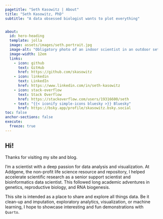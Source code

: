 ```yaml
---
pagetitle: "Seth Kasowitz | About"
title: "Seth Kasowitz, PhD"
subtitle: "A data obsessed biologist wants to plot everything"


about:
  id: hero-heading
  template: jolla
  image: assets/images/seth.portrait.jpg
  image-alt: "Obligatory photo of an indoor scientist in an outdoor setting."
  image-width: 12em
  links:
    - icon: github
      text: GitHub
      href: https://github.com/skasowitz
    - icon: linkedin
      text: LinkedIn
      href: https://www.linkedin.com/in/seth-kasowitz
    - icon: stack-overflow
      text: Stack Overflow
      href: https://stackoverflow.com/users/19316600/seth
    - text: "{{< iconify simple-icons bluesky >}} Bluesky"
      href: https://bsky.app/profile/skasowitz.bsky.social
toc: false
anchor-sections: false
execute:
  freeze: true
---
```


::: {#hero-heading}
:::

## Hi!

Thanks for visiting my site and blog.

I'm a scientist with a deep passion for data analysis and visualization. At Addgene, the non-profit life science resource and repository, I helped accelerate scientific research as a senior support scientist and bioinformatics data scientist. This followed long academic adventures in genetics, reproductive biology, and RNA biogenesis.

This site is intended as a place to share and explore all things data. Be it clean-up and imputation, exploratory analytics, visualization, or machine learning, I hope to showcase interesting and fun demonstrations with `Quarto`.


